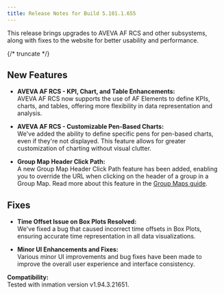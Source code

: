```yaml
---
title: Release Notes for Build 5.101.1.655
---
```



This release brings upgrades to AVEVA AF RCS and other subsystems, along with fixes to the website for better usability and performance.

{/* truncate */}

## New Features

- **AVEVA AF RCS - KPI, Chart, and Table Enhancements:**  
  AVEVA AF RCS now supports the use of AF Elements to define KPIs, charts, and tables, offering more flexibility in data representation and analysis.

- **AVEVA AF RCS - Customizable Pen-Based Charts:**  
  We've added the ability to define specific pens for pen-based charts, even if they're not displayed. This feature allows for greater customization of charting without visual clutter.

- **Group Map Header Click Path:**  
  A new Group Map Header Click Path feature has been added, enabling you to override the URL when clicking on the header of a group in a Group Map. Read more about this feature in the [Group Maps guide](/docs/visual-kpi-designer/authoring/groups/group-maps).

## Fixes

- **Time Offset Issue on Box Plots Resolved:**  
  We've fixed a bug that caused incorrect time offsets in Box Plots, ensuring accurate time representation in all data visualizations.

- **Minor UI Enhancements and Fixes:**  
  Various minor UI improvements and bug fixes have been made to improve the overall user experience and interface consistency.

**Compatibility:**  
Tested with inmation version v1.94.3.21651.